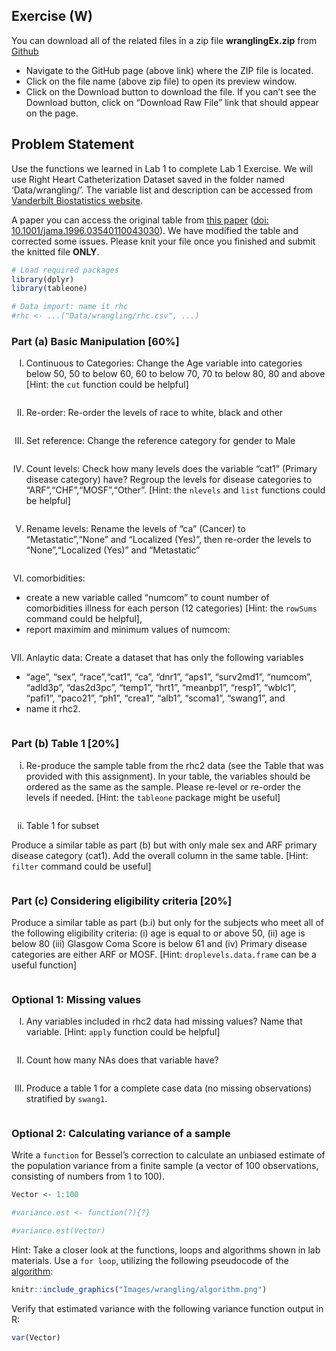 ## Exercise (W) {.unnumbered}

::: callout-tip
You can download all of the related files in a zip file **wranglingEx.zip** from [Github](https://github.com/ehsanx/EpiMethods/tree/main/LabExercises/)

-   Navigate to the GitHub page (above link) where the ZIP file is located.
-   Click on the file name (above zip file) to open its preview window.
-   Click on the Download button to download the file. If you can't see the Download button, click on "Download Raw File" link that should appear on the page.
:::

## Problem Statement

Use the functions we learned in Lab 1 to complete Lab 1 Exercise. We will use Right Heart Catheterization Dataset saved in the folder named 'Data/wrangling/'. The variable list and description can be accessed from [Vanderbilt Biostatistics website](https://biostat.app.vumc.org/wiki/pub/Main/DataSets/rhc.html).

A paper you can access the original table from [this paper](https://jamanetwork-com.ezproxy.library.ubc.ca/journals/jama/fullarticle/407990) ([doi: 10.1001/jama.1996.03540110043030](https://pubmed.ncbi.nlm.nih.gov/8782638/)). We have modified the table and corrected some issues. Please knit your file once you finished and submit the knitted file **ONLY**.

```r
# Load required packages
library(dplyr)
library(tableone)
```

```r
# Data import: name it rhc
#rhc <- ...("Data/wrangling/rhc.csv", ...)
```

### Part (a) Basic Manipulation \[60%\]

(I) Continuous to Categories: Change the Age variable into categories below 50, 50 to below 60, 60 to below 70, 70 to below 80, 80 and above \[Hint: the `cut` function could be helpful\]

```r

```

(II) Re-order: Re-order the levels of race to white, black and other

```r

```

(III) Set reference: Change the reference category for gender to Male

```r

```

(IV) Count levels: Check how many levels does the variable "cat1" (Primary disease category) have? Regroup the levels for disease categories to "ARF","CHF","MOSF","Other". \[Hint: the `nlevels` and `list` functions could be helpful\]

```r

```

(V) Rename levels: Rename the levels of "ca" (Cancer) to "Metastatic","None" and "Localized (Yes)", then re-order the levels to "None","Localized (Yes)" and "Metastatic"

```r

```

(VI) comorbidities:

-   create a new variable called "numcom" to count number of comorbidities illness for each person (12 categories) \[Hint: the `rowSums` command could be helpful\],
-   report maximim and minimum values of numcom:

```r

```

(VII) Anlaytic data: Create a dataset that has only the following variables

-   "age", "sex", "race","cat1", "ca", "dnr1", "aps1", "surv2md1", "numcom", "adld3p", "das2d3pc", "temp1", "hrt1", "meanbp1", "resp1", "wblc1", "pafi1", "paco21", "ph1", "crea1", "alb1", "scoma1", "swang1", and
-   name it rhc2.

```r

```

### Part (b) Table 1 \[20%\]

(i) Re-produce the sample table from the rhc2 data (see the Table that was provided with this assignment). In your table, the variables should be ordered as the same as the sample. Please re-level or re-order the levels if needed. \[Hint: the `tableone` package might be useful\]

```r

```

(ii) Table 1 for subset

Produce a similar table as part (b) but with only male sex and ARF primary disease category (cat1). Add the overall column in the same table. \[Hint: `filter` command could be useful\]

```r

```

### Part (c) Considering eligibility criteria \[20%\]

Produce a similar table as part (b.i) but only for the subjects who meet all of the following eligibility criteria: (i) age is equal to or above 50, (ii) age is below 80 (iii) Glasgow Coma Score is below 61 and (iv) Primary disease categories are either ARF or MOSF. \[Hint: `droplevels.data.frame` can be a useful function\]

```r

```

### Optional 1: Missing values

(I) Any variables included in rhc2 data had missing values? Name that variable. \[Hint: `apply` function could be helpful\]

```r

```

(II) Count how many NAs does that variable have?

```r

```

(III) Produce a table 1 for a complete case data (no missing observations) stratified by `swang1`.

```r

```

### Optional 2: Calculating variance of a sample

Write a `function` for Bessel's correction to calculate an unbiased estimate of the population variance from a finite sample (a vector of 100 observations, consisting of numbers from 1 to 100).

```r
Vector <- 1:100

#variance.est <- function(?){?}

#variance.est(Vector)
```

Hint: Take a closer look at the functions, loops and algorithms shown in lab materials. Use a `for loop`, utilizing the following pseudocode of the [algorithm](https://en.wikipedia.org/wiki/Algorithms_for_calculating_variance):

```r
knitr::include_graphics("Images/wrangling/algorithm.png")
```

Verify that estimated variance with the following variance function output in R:

```r
var(Vector)
```
